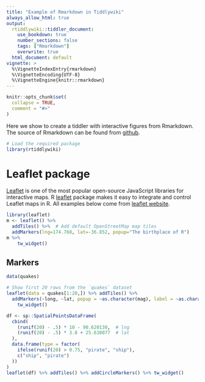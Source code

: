 ```yaml
---
title: "Example of Rmarkdown in Tiddlywiki"
always_allow_html: true
output: 
  rtiddlywiki::tiddler_document:
    use_bookdown: true
    number_sections: false
    tags: ["Rmarkdown"]
    overwrite: true
  html_document: default
vignette: >
  %\VignetteIndexEntry{rmarkdown}
  %\VignetteEncoding{UTF-8}
  %\VignetteEngine{knitr::rmarkdown}
---
```


```r
knitr::opts_chunk$set(
  collapse = TRUE,
  comment = "#>"
)
```

Here we show to create a tiddler with interactive figures from Rmarkdown. The source of Rmarkdown can be found from [github](https://github.com/byzheng/rtiddlywiki/blob/main/examples/rmarkdown-example.Rmd).

```r
# Load the required package
library(rtiddlywiki)
```


# Leaflet package

[Leaflet](https://leafletjs.com/) is one of the most popular open-source JavaScript libraries for interactive maps. R [leaflet](https://rstudio.github.io/leaflet/) package makes it easy to integrate and control Leaflet maps in R. All examples below come from [leaflet website](https://rstudio.github.io/leaflet/).

```r


library(leaflet)
m <- leaflet() %>%
  addTiles() %>%  # Add default OpenStreetMap map tiles
  addMarkers(lng=174.768, lat=-36.852, popup="The birthplace of R")
m %>% 
    tw_widget()
```

## Markers

```r
data(quakes)

# Show first 20 rows from the `quakes` dataset
leaflet(data = quakes[1:20,]) %>% addTiles() %>%
  addMarkers(~long, ~lat, popup = ~as.character(mag), label = ~as.character(mag)) %>% 
    tw_widget()
```

```r
df <- sp::SpatialPointsDataFrame(
  cbind(
    (runif(20) - .5) * 10 - 90.620130,  # lng
    (runif(20) - .5) * 3.8 + 25.638077  # lat
  ),
  data.frame(type = factor(
    ifelse(runif(20) > 0.75, "pirate", "ship"),
    c("ship", "pirate")
  ))
)
leaflet(df) %>% addTiles() %>% addCircleMarkers() %>% tw_widget()

```

